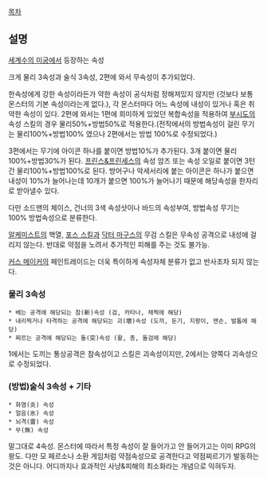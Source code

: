 [[목차]]
== 설명 ==
[[세계수의 미궁]]에서 등장하는 속성

크게 물리 3속성과 술식 3속성, 2편에 와서 무속성이 추가되었다.

한속성에게 강한 속성이라든가 약한 속성이 공식처럼 정해져있지 않지만 (것보다 보통 몬스터의 기본 속성이라는게 없다.), 각 몬스터마다 어느 속성에 내성이 있거나 혹은 취약한 속성이 있다.
2편에 와서는 1편에 희미하게 있었던 복합속성을 적용하여 [[부시도]]의 속성 스킬의 경우 물리50%+방법50%로 적용한다.(전작에서의 방법속성이 걸린 무기는 물리100%+방법100% 였으나 2편에서는 방법 100%로 수정되었다.)

3편에서는 무기에 아이콘 하나를 붙이면 방법10%가 추가된다. 3개 붙이면 물리100%+방법30%가 된다. [[프린스&프린세스]]의 속성 암즈 또는 속성 오일로 붙이면 3턴간 물리100%+방법100%로 된다. 방어구나 악세서리에 붙는 아이콘은 하나가 붙으면 내성이 10%가 늘어나는데 10개가 붙으면 100%가 늘어나기 때문에 해당속성을 한자리로 받아낼수 있다.

다만 소드맨의 체이스, 건너의 3색 속성샷이나 바드의 속성부여, 방법속성 무기는 100% 방법속성으로 분류한다.

[[알케미스트]]의 핵열, [[포스 스킬]]과 [[닥터 마구스]]의 무검 스킬은 무속성 공격으로 내성에 걸리지 않는다. 반대로 약점을 노려서 추가적인 피해를 주는 것도 불가능.

[[커스 메이커]]의 페인트레이드는 더욱 특이하게 속성자체 분류가 없고 반사조차 되지 않는다.

=== 물리 3속성 ===
 * 베는 공격에 해당되는 참(斬)속성 (검, 카타나, 채찍에 해당)
 * 내리찍거나 타격하는 공격에 해당되는 괴(壞)속성 (도끼, 둔기, 지팡이, 맨손, 발톱에 해당)
 * 찌르는 공격에 해당되는 돌(突)속성 (활, 총, 돌검에 해당)
1에서는 도끼는 통상공격은 참속성이고 스킬은 괴속성이지만, 2에서는 양쪽다 괴속성으로 수정되었다.

=== (방법)술식 3속성 + 기타 ===
 * 화염(炎) 속성
 * 얼음(氷) 속성
 * 뇌격(雷) 속성
 * 무(無) 속성

말그대로 4속성. 몬스터에 따라서 특정 속성이 잘 들어가고 안 들어가고는 이미 RPG의 왕도. 다만 모 페르소나 소환 게임처럼 약점속성으로 공격한다고 약점찌르기가 발동하는 것은 아니다. 어디까지나 효과적인 사냥&피해의 최소화라는 개념으로 익혀두자.
